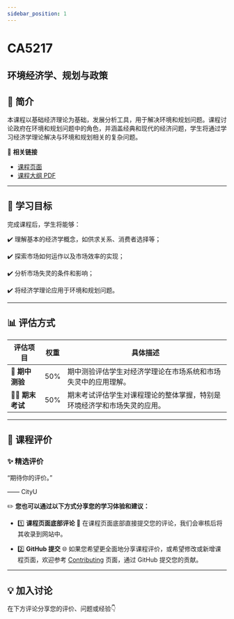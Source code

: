 ```yaml
---
sidebar_position: 1
---
```


# CA5217
## 环境经济学、规划与政策

## **📘 简介**
本课程以基础经济理论为基础，发展分析工具，用于解决环境和规划问题。课程讨论政府在环境和规划问题中的角色，并涵盖经典和现代的经济问题，学生将通过学习经济学理论解决与环境和规划相关的复杂问题。

🔗 **相关链接**
- [课程页面](https://www.cityu.edu.hk/catalogue/pg/202425/course/CA5217.htm)
- [课程大纲 PDF](https://www.cityu.edu.hk/catalogue/pg/202425/course/CA5217.pdf)

---

## **🎯 学习目标**

完成课程后，学生将能够：

✔️ 理解基本的经济学概念，如供求关系、消费者选择等；

✔️ 探索市场如何运作以及市场效率的实现；

✔️ 分析市场失灵的条件和影响；

✔️ 将经济学理论应用于环境和规划问题。

---

## **📊 评估方式**

| **评估项目**          | **权重** | **具体描述**                                                                                       |
|----------------------|---------|---------------------------------------------------------------------------------------------------|
| **📝 期中测验**       | 50%     | 期中测验评估学生对经济学理论在市场系统和市场失灵中的应用理解。                                   |
| **🧑‍💻 期末考试**     | 50%     | 期末考试评估学生对课程理论的整体掌握，特别是环境经济学和市场失灵的应用。                         |

---

## **💬 课程评价**

### ✨ **精选评价**
<div className={commentStyles.commentBox}>
    <p className={commentStyles.commentText}>
        “期待你的评价。”
    </p>
    <p className={commentStyles.commentAuthor}>—— CityU</p>
</div>

✏️ **您也可以通过以下方式分享您的学习体验和建议：**

- 1️⃣ **课程页面底部评论**
💬 在课程页面底部直接提交您的评论，我们会审核后将其收录到网站中。

- 2️⃣ **GitHub 提交**
🌐 如果您希望更全面地分享课程评价，或希望修改或新增课程页面，欢迎参考 [Contributing](https://penjc.github.io/cityU-navigator/contributing) 页面，通过 GitHub 提交您的贡献。

---

## **💡 加入讨论**

在下方评论分享您的评价、问题或经验👇
<Utterances />